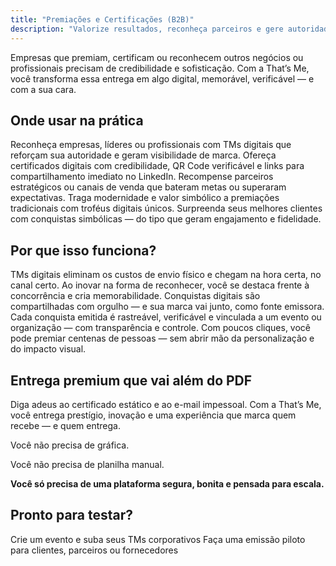 ```yaml
---
title: "Premiações e Certificações (B2B)"
description: "Valorize resultados, reconheça parceiros e gere autoridade com entregas digitais, seguras e escaláveis"
---
```


Empresas que premiam, certificam ou reconhecem outros negócios ou profissionais precisam de credibilidade e sofisticação. Com a That’s Me, você transforma essa entrega em algo digital, memorável, verificável — e com a sua cara.

## **Onde usar na prática**

<AccordionGroup>
  <Accordion title="Premiações corporativas ou setoriais">
    Reconheça empresas, líderes ou profissionais com TMs digitais que reforçam sua autoridade e geram visibilidade de marca.
  </Accordion>
  <Accordion title="Certificações técnicas e profissionais">
    Ofereça certificados digitais com credibilidade, QR Code verificável e links para compartilhamento imediato no LinkedIn.
  </Accordion>
  <Accordion title="Programas de parceria e performance">
    Recompense parceiros estratégicos ou canais de venda que bateram metas ou superaram expectativas.
  </Accordion>
  <Accordion title="Concursos, rankings e selos de excelência">
    Traga modernidade e valor simbólico a premiações tradicionais com troféus digitais únicos.
  </Accordion>
  <Accordion title="Reconhecimento de clientes e usuários">
    Surpreenda seus melhores clientes com conquistas simbólicas — do tipo que geram engajamento e fidelidade.
  </Accordion>
</AccordionGroup>

## **Por que isso funciona?**

<AccordionGroup>
  <Accordion title="Gera valor percebido sem custo logístico">
    TMs digitais eliminam os custos de envio físico e chegam na hora certa, no canal certo.
  </Accordion>
  <Accordion title="Diferencia sua entrega de valor">
    Ao inovar na forma de reconhecer, você se destaca frente à concorrência e cria memorabilidade.
  </Accordion>
  <Accordion title="Amplifica a reputação da sua marca">
    Conquistas digitais são compartilhadas com orgulho — e sua marca vai junto, como fonte emissora.
  </Accordion>
  <Accordion title="Adiciona camadas de segurança e validação">
    Cada conquista emitida é rastreável, verificável e vinculada a um evento ou organização — com transparência e controle.
  </Accordion>
  <Accordion title="Escala com automação e consistência">
    Com poucos cliques, você pode premiar centenas de pessoas — sem abrir mão da personalização e do impacto visual.
  </Accordion>
</AccordionGroup>

## **Entrega premium que vai além do PDF**

Diga adeus ao certificado estático e ao e-mail impessoal. Com a That’s Me, você entrega prestígio, inovação e uma experiência que marca quem recebe — e quem entrega.

<Tip>
  Você não precisa de gráfica.

  Você não precisa de planilha manual.

  **Você só precisa de uma plataforma segura, bonita e pensada para escala.**
</Tip>

## **Pronto para testar?**

<Steps>
  <Step title="Comece">
    Crie um evento e suba seus TMs corporativos
  </Step>
  <Step title="Experimente">
    Faça uma emissão piloto para clientes, parceiros ou fornecedores
  </Step>
</Steps>